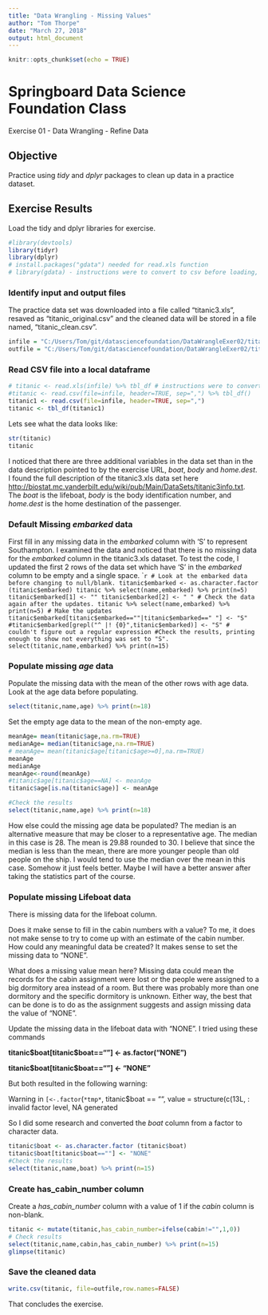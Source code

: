 ```yaml
---
title: "Data Wrangling - Missing Values"
author: "Tom Thorpe"
date: "March 27, 2018"
output: html_document
---
```


```r
knitr::opts_chunk$set(echo = TRUE)
```

# Springboard Data Science Foundation Class
Exercise 01 - Data Wrangling - Refine Data

## Objective
Practice using *tidy* and *dplyr* packages to clean up data in a practice dataset.

## Exercise Results
Load the tidy and dplyr libraries for exercise.
```r
#library(devtools)
library(tidyr)
library(dplyr)
# install.packages("gdata") needed for read.xls function
# library(gdata) - instructions were to convert to csv before loading, so not needed.
```

### Identify input and output files
The practice data set was downloaded into a file called "titanic3.xls", resaved as
"titanic_original.csv" and
the cleaned data will be stored in a file named, "titanic_clean.csv".
```r
infile = "C:/Users/Tom/git/datasciencefoundation/DataWrangleExer02/titanic_original.csv"
outfile = "C:/Users/Tom/git/datasciencefoundation/DataWrangleExer02/titanic_clean.csv"  
```

### Read CSV file into a local dataframe
```r
# titanic <- read.xls(infile) %>% tbl_df # instructions were to convert to csv before loading
#titanic <- read.csv(file=infile, header=TRUE, sep=",") %>% tbl_df()
titanic1 <- read.csv(file=infile, header=TRUE, sep=",") 
titanic <- tbl_df(titanic1)
```

Lets see what the data looks like:
```r
str(titanic)
titanic
```
I noticed that there are three additional variables in the data set than in the data description
pointed to by the exercise URL, 
*boat*, *body* and *home.dest*. I found the full description of the titanic3.xls data set here
<http://biostat.mc.vanderbilt.edu/wiki/pub/Main/DataSets/titanic3info.txt>. 
The *boat* is the lifeboat, *body* is the body identification number, and *home.dest* is the home
destination of the passenger.

### Default Missing *embarked* data
First fill in any missing data in the *embarked* column with 'S' to represent Southampton.
I examined the data and noticed that there is no missing data for the *embarked* column
in the titanic3.xls dataset. To test the code, 
I updated the first 2 rows of the data set which have 'S' in the *embarked* column 
to be empty and a single space.
````r
# Look at the embarked data before changing to null/blank.
titanic$embarked <- as.character.factor (titanic$embarked)
titanic %>% select(name,embarked) %>% print(n=5)
titanic$embarked[1] <- ""
titanic$embarked[2] <- " "
# Check the data again after the updates.
titanic %>% select(name,embarked) %>% print(n=5)
# Make the updates
titanic$embarked[titanic$embarked==""|titanic$embarked==" "] <- "S"
#titanic$embarked[grepl("^ |! {0}",titanic$embarked)] <- "S" # couldn't figure out a regular expression
#Check the results, printing enough to show not everything was set to "S".
select(titanic,name,embarked) %>% print(n=15)
```

### Populate missing *age* data
Populate the missing data with the mean of the other rows with age data.
Look at the age data before populating.
```r
select(titanic,name,age) %>% print(n=18)
```
Set the empty age data to the mean of the non-empty age.
```r
meanAge= mean(titanic$age,na.rm=TRUE)
medianAge= median(titanic$age,na.rm=TRUE)
# meanAge= mean(titanic$age[titanic$age>=0],na.rm=TRUE)
meanAge
medianAge
meanAge<-round(meanAge)
#titanic$age[titanic$age==NA] <- meanAge
titanic$age[is.na(titanic$age)] <- meanAge

#Check the results
select(titanic,name,age) %>% print(n=18)
```
How else could the missing age data be populated? The median is an alternative measure that may be 
closer to a representative age. The median in this case is 28. The mean is 29.88 rounded to 30. I believe that since the median is less than the mean, there are more younger people than old people on the ship.
I would tend to use the median over the mean in this case. Somehow it just feels better. Maybe I will 
have a better answer after taking the statistics part of the course.

### Populate missing Lifeboat data
There is missing data for the lifeboat column.

Does it make sense to fill in the cabin numbers with a value? To me, it does not make sense to 
try to come up with an estimate of the cabin number. How could any meaningful data be created?
It makes sense to set the missing data to "NONE".

What does a missing value mean here? Missing data could mean the records for the cabin assignment
were lost or the people were assigned to a big dormitory area instead of a room. But there was 
probably more than one dormitory and the specific dormitory is unknown.
Either way, the best that can be done is to do as the assignment suggests and assign missing
data the value of "NONE".

Update the missing data in the lifeboat data with "NONE". I tried using these commands

  **titanic\$boat[titanic\$boat==""] <- as.factor("NONE")**
  
  **titanic\$boat[titanic\$boat==""] <- "NONE"**

But both resulted in the following warning:

   Warning in `[<-.factor`(`*tmp*`, titanic$boat == "", value =
   structure(c(13L, : invalid factor level, NA generated
   
So I did some research and converted the *boat* column from a factor to character data.   
```r
titanic$boat <- as.character.factor (titanic$boat)
titanic$boat[titanic$boat==""] <- "NONE"
#Check the results
select(titanic,name,boat) %>% print(n=15)
```
### Create has_cabin_number column
Create a *has_cabin_number* column with a value of 1 if the *cabin* column is non-blank.
```r
titanic <- mutate(titanic,has_cabin_number=ifelse(cabin!="",1,0))
# Check results
select(titanic,name,cabin,has_cabin_number) %>% print(n=15)
glimpse(titanic)
```

### Save the cleaned data
```r
write.csv(titanic, file=outfile,row.names=FALSE)
```
That concludes the exercise.
